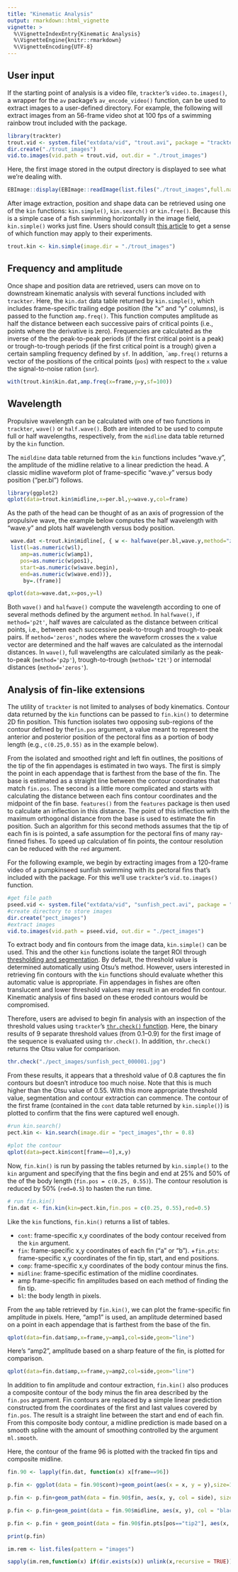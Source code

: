 ```yaml
---
title: "Kinematic Analysis"
output: rmarkdown::html_vignette
vignette: >
  %\VignetteIndexEntry{Kinematic Analysis}
  %\VignetteEngine{knitr::rmarkdown}
  %\VignetteEncoding{UTF-8}
---
```


## User input

If the starting point of analysis is a video file, `trackter`'s `video.to.images()`, a wrapper for the `av` package's `av_encode_video()` function, can be used to extract images to a user-defined directory. For example, the following will extract images from an 56-frame video shot at 100 fps of a swimming rainbow trout included with the package. 


```r
library(trackter)
trout.vid <- system.file("extdata/vid", "trout.avi", package = "trackter")
dir.create("./trout_images")
vid.to.images(vid.path = trout.vid, out.dir = "./trout_images")
```

Here, the first image stored in the output directory is displayed to see what we're dealing with.

```r
EBImage::display(EBImage::readImage(list.files("./trout_images",full.names = TRUE)[1]),method = "raster")
```

After image extraction, position and shape data can be retrieved using one of the `kin` functions: `kin.simple()`, `kin.search()` or `kin.free()`. Because this is a simple case of a fish swimming horizontally in the image field, `kin.simple()` works just fine. Users should consult [this article](image_analysis.html) to get a sense of which function may apply to their experiments.

```r
trout.kin <- kin.simple(image.dir = "./trout_images")
```

## Frequency and amplitude

Once shape and position data are retrieved, users can move on to downstream kinematic analysis with several functions included with `trackter`. Here, the `kin.dat` data table returned by `kin.simple()`, which includes frame-specific trailing edge position (the "x" and "y" columns), is passed to the function `amp.freq()`. This function computes amplitude as half the distance between each successive pairs of critical points (i.e., points where the derivative is zero). Frequencies are calculated as the inverse of the the peak-to-peak periods (if the first critical point is a peak) or trough-to-trough periods (if the first critical point is a trough) given a certain sampling frequency defined by `sf`. In addition, ``amp.freq()` returns a vector of the positions of the critical points (`pos`) with respect to the `x` value the signal-to-noise ration (`snr`).


```r
with(trout.kin$kin.dat,amp.freq(x=frame,y=y,sf=100))
```

## Wavelength

Propulsive wavelength can be calculated with one of two functions in `trackter`, `wave()` or `half.wave()`. Both are intended to be used to compute full or half wavelengths, respectively, from the `midline` data table returned by the `kin` function.

The `midldine` data table returned from the `kin` functions includes "wave.y", the amplitude of the midline relative to a linear prediction the head. A classic midline waveform plot of frame-specific "wave.y" versus body position ("per.bl") follows.

```r
library(ggplot2)
qplot(data=trout.kin$midline,x=per.bl,y=wave.y,col=frame)
```

As the path of the head can be thought of as an axis of progression of the propulsive wave, the example below computes the half wavelength with "wave.y" and plots half wavelength versus body position. 


```r
 wave.dat <-trout.kin$midline[, { w <- halfwave(per.bl,wave.y,method="zeros")$dat;
 list(l=as.numeric(w$l),
 	amp=as.numeric(w$amp1),
 	pos=as.numeric(w$pos1),
 	start=as.numeric(w$wave.begin),
 	end=as.numeric(w$wave.end))},
	 by=.(frame)]

qplot(data=wave.dat,x=pos,y=l)
```

Both `wave()` and `halfwave()` compute the wavelength according to one of several methods defined by the argument `method`. In `halfwave()`, if `method='p2t'`, half waves are calculated as the distance between critical points, i.e., between each successive peak-to-trough and trough-to-peak pairs. If `method='zeros'`, nodes where the waveform crosses the `x` value vector are determined and the half waves are calculated as the internodal distances. In `wave()`, full wavelengths are calculated similarly as the peak-to-peak (`method='p2p'`), trough-to-trough (`method='t2t'`) or internodal distances (`method='zeros'`).

## Analysis of fin-like extensions

The utility of `trackter` is not limited to analyses of body kinematics. Contour data returned by the `kin` functions can be passed to `fin.kin()` to determine 2D fin position. This function isolates two opposing sub-regions of the contour defined by the`fin.pos` argument, a value meant to represent the anterior and posterior position of the pectoral fins as a portion of body length (e.g., `c(0.25,0.55)` as in the example below). 

From the isolated and smoothed right and left fin outlines, the positions of the tip of the fin appendages is estimated in two ways. The first is simply the point in each appendage that is farthest from the base of the fin. The base is estimated as a straight line between the contour coordinates that match `fin.pos`. The second is a little more complicated and starts with calculating the distance between each fins contour coordinates and the midpoint of the fin base. `features()` from the `features` package is then used to calculate an inflection in this distance. The point of this inflection with the maximum orthogonal distance from the base is used to estimate the fin position. Such an algorithm for this second methods assumes that the tip of each fin is is pointed, a safe assumption for the pectoral fins of many ray-finned fishes. To speed up calculation of fin points, the contour resolution can be reduced with the `red` argument. 

For the following example, we begin by extracting images from a 120-frame video of a pumpkinseed sunfish swimming with its pectoral fins that's included with the package. For this we'll use `trackter`'s `vid.to.images()` function.

```r
#get file path
pseed.vid <- system.file("extdata/vid", "sunfish_pect.avi", package = "trackter")
#create directory to store images
dir.create("pect_images")
#extract images
vid.to.images(vid.path = pseed.vid, out.dir = "./pect_images")
```

To extract body and fin contours from the image data, `kin.simple()` can be used. This and the other `kin` functions isolate the target ROI through [thresholding and segmentation](image_analysis.html). By default, the threshold value is determined automatically using Otsu's method. However, users interested in retrieving fin contours with the `kin` functions should evaluate whether this automatic value is appropriate. Fin appendages in fishes are often translucent and lower threshold values may result in an eroded fin contour. Kinematic analysis of fins based on these eroded contours would be compromised.

Therefore, users are advised to begin fin analysis with an inspection of the threshold values using `trackter`'s [`thr.check()` function](image_analysis.html#thresholding). Here, the binary results of 9 separate threshold values (from 0.1--0.9) for the first image of the sequence is evaluated using `thr.check()`. In addition, `thr.check()` returns the Otsu value for comparison.

```r
thr.check("./pect_images/sunfish_pect_000001.jpg")
```
From these results, it appears that a threshold value of 0.8 captures the fin contours but doesn't introduce too much noise. Note that this is much higher than the Otsu value of 0.55. With this more appropriate threshold value, segmentation and contour extraction can commence. The contour of the first frame (contained in the `cont` data table returned by `kin.simple()`) is plotted to confirm that the fins were captured well enough.

```r
#run kin.search()
pect.kin <- kin.search(image.dir = "pect_images",thr = 0.8)

#plot the contour
qplot(data=pect.kin$cont[frame==0],x,y)

```


Now, `fin.kin()` is run by passing the tables returned by `kin.simple()` to the `kin` argument and specifying that the fins begin and end at 25% and 50% of the of the body length (`fin.pos = c(0.25, 0.55)`). The contour resolution is reduced by 50% (`red=0.5`) to hasten the run time.

```r
# run fin.kin()
fin.dat <- fin.kin(kin=pect.kin,fin.pos = c(0.25, 0.55),red=0.5)
```

Like the `kin` functions, `fin.kin()` returns a list of tables. 

  + `cont`: frame-specific x,y coordinates of the body contour received from the `kin` argument.
  + `fin`: frame-specific x,y coordinates of each fin ("a" or "b").
  +`fin.pts`: frame-specific x,y coordinates of the fin tip, start, and end positions.
  + `comp`: frame-specific x,y coordinates of the body contour minus the fins.
  + `midline`: frame-specific estimation of the midline coordinates.
  + amp frame-specific fin amplitudes based on each method of finding the fin tip.
  + `bl`: the body length in pixels.

From the `amp` table retrieved by `fin.kin()`, we can plot the frame-specific fin amplitude in pixels. Here, "amp1" is used, an amplitude determined based on a point in each appendage that is farthest from the base of the fin.


```r
qplot(data=fin.dat$amp,x=frame,y=amp1,col=side,geom="line")
```

Here's "amp2", amplitude based on a sharp feature of the fin, is plotted for comparison.

```r
qplot(data=fin.dat$amp,x=frame,y=amp2,col=side,geom="line")
```


In addition to fin amplitude and contour extraction, `fin.kin()` also produces a composite contour of the body minus the fin area described by the `fin.pos` argument. Fin contours are replaced by a simple linear prediction constructed from the coordinates of the first and last values covered by `fin.pos`. The result is a straight line between the start and end of each fin. From this composite body contour, a midline prediction is made based on a smooth spline with the amount of smoothing controlled by the argument `ml.smooth`. 

Here, the contour of the frame 96 is plotted with the tracked fin tips and composite midline.

```r
fin.90 <- lapply(fin.dat, function(x) x[frame==96])

p.fin <- ggplot(data = fin.90$cont)+geom_point(aes(x = x, y = y),size=1,col="gray")

p.fin <- p.fin+geom_path(data = fin.90$fin, aes(x, y, col = side), size = 2)

p.fin <- p.fin+geom_point(data = fin.90$midline, aes(x, y), col = "black", size = 1)

p.fin <- p.fin + geom_point(data = fin.90$fin.pts[pos=="tip2"], aes(x, y), size = 4,shape=10)

print(p.fin)
```

```r
im.rem <- list.files(pattern = "images")

sapply(im.rem,function(x) if(dir.exists(x)) unlink(x,recursive = TRUE))

```
